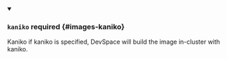 


<details className="config-field" data-expandable="true" open>
<summary>

### `kaniko` <span className="config-field-required" data-required="false">required</span> <span className="config-field-type"></span> <span className="config-field-default"></span> <span className="config-field-enum"></span> {#images-kaniko}

Kaniko if kaniko is specified, DevSpace will build the image in-cluster with kaniko.

</summary>

<PartialKanikoreference />


</details>
